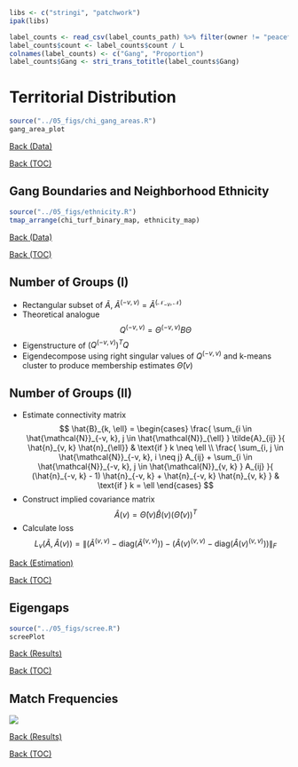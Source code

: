 ```r

libs <- c("stringi", "patchwork")
ipak(libs)

label_counts <- read_csv(label_counts_path) %>% filter(owner != "peaceful") %>% arrange(desc(count))
label_counts$count <- label_counts$count / L
colnames(label_counts) <- c("Gang", "Proportion")
label_counts$Gang <- stri_trans_totitle(label_counts$Gang)

```

# Territorial Distribution {id="turf_distribution"}

```r

source("../05_figs/chi_gang_areas.R")
gang_area_plot

``` 

<a href="#/turf_evolution">Back (Data)</a>

<a href="#/toc">Back (TOC)</a>

## Gang Boundaries and Neighborhood Ethnicity {id="ethnicity"}

```r

source("../05_figs/ethnicity.R")
tmap_arrange(chi_turf_binary_map, ethnicity_map)

``` 

<a href="#/turf_evolution">Back (Data)</a>

<a href="#/toc">Back (TOC)</a>

## Number of Groups (I) {id="chen"}

- Rectangular subset of $\tilde{A}$, $\tilde{A}^{(-v, v)} = \tilde{A}^{(\mathcal{N}_{-v}, \mathcal{N})}$
- Theoretical analogue
$$
Q^{(-v, v)} = \Theta^{(-v, v)} B \Theta
$$
- Eigenstructure of $\left( Q^{(-v, v)} \right)^T Q$
\begin{align*}
\left( Q^{(-v, v)} \right)^T Q &= \Theta B^T \left( \Theta^{(-v, v)} \right)^T \Theta^{(-v, v)} B \Theta^T \\
&= \Theta B^T \left( \Delta^{(-v, -v)} \right)^2 B \Theta^T .
\end{align*}
- Eigendecompose using right singular values of $Q^{(-v, v)}$ and k-means cluster to produce membership estimates $\hat{\Theta}(v)$

## Number of Groups (II)

- Estimate connectivity matrix
$$
\hat{B}_{k, \ell} = \begin{cases}
\frac{ \sum_{i \in \hat{\mathcal{N}}_{-v, k}, j \in \hat{\mathcal{N}}_{\ell} } \tilde{A}_{ij} }{ \hat{n}_{v, k} \hat{n}_{\ell}} & \text{if } k \neq \ell \\
\frac{ \sum_{i, j \in \hat{\mathcal{N}}_{-v, k}, i \neq j} A_{ij} + \sum_{i \in \hat{\mathcal{N}}_{-v, k}, j \in \hat{\mathcal{N}}_{v, k} } A_{ij} }{ (\hat{n}_{-v, k} - 1) \hat{n}_{-v, k} + \hat{n}_{-v, k} \hat{n}_{v, k} } & \text{if } k = \ell
\end{cases}
$$
- Construct implied covariance matrix 
$$
\hat{A}(v) = \hat{\Theta}(v) \hat{B}(v) \left( \hat{\Theta}(v) \right)^T
$$
- Calculate loss
$$
L_v(\tilde{A}, \hat{A}(v)) = \left\lVert \left( \tilde{A}^{(v,v)} - \text{diag}(\tilde{A}^{(v,v)}) \right) - \left( \hat{A}(v)^{(v,v)} - \text{diag}(\hat{A}(v)^{(v,v)}) \right) \right\rVert_F
$$

<a href="#/J_estimation">Back (Estimation)</a>

<a href="#/toc">Back (TOC)</a>

## Eigengaps {id="eigengaps"}

```r

source("../05_figs/scree.R")
screePlot

```

<a href="#/results">Back (Results)</a>

<a href="#/toc">Back (TOC)</a>

## Match Frequencies {id="cpd_match_table"}

![](05_figs/chicago/matched_gang_counts.png)

<a href="#/results">Back (Results)</a>

<a href="#/toc">Back (TOC)</a>